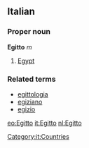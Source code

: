 ==Italian==
===Proper noun===
[[Category:it:Countries]]
'''Egitto''' ''m''

# [[Egypt]]

===Related terms===
*[[egittologia]]
*[[egiziano]]
*[[egizio]]

[[eo:Egitto]]
[[it:Egitto]]
[[nl:Egitto]]